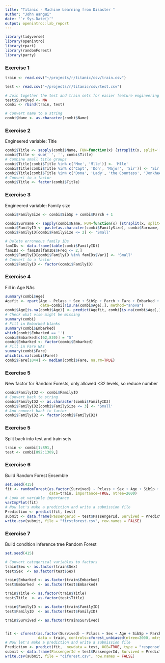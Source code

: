 ```yaml
---
title: "Titanic - Machine Learning from Disaster "
author: "John Wangui"
date: "`r Sys.Date()`"
output: openintro::lab_report
---
```


```r
library(tidyverse)
library(openintro)
library(rpart)
library(randomForest)
library(party)
```

### Exercise 1

```r
train <- read.csv("~/projects/r/titanic/csv/train.csv")

test <- read.csv("~/projects/r/titanic/csv/test.csv")

# Join together the test and train sets for easier feature engineering
test$Survived <- NA
combi <- rbind(train, test)

# Convert name to a string
combi$Name <- as.character(combi$Name)
```

### Exercise 2

Engineered variable: Title

```r
combi$Title <- sapply(combi$Name, FUN=function(x) {strsplit(x, split='[,.]')[[1]][2]})
combi$Title <- sub(' ', '', combi$Title)
# Combine small title groups
combi$Title[combi$Title %in% c('Mme', 'Mlle')] <- 'Mlle'
combi$Title[combi$Title %in% c('Capt', 'Don', 'Major', 'Sir')] <- 'Sir'
combi$Title[combi$Title %in% c('Dona', 'Lady', 'the Countess', 'Jonkheer')] <- 'Lady'
# Convert to a factor
combi$Title <- factor(combi$Title)
```

### Exercise 3

Engineered variable: Family size

```r
combi$FamilySize <- combi$SibSp + combi$Parch + 1

combi$Surname <- sapply(combi$Name, FUN=function(x) {strsplit(x, split='[,.]')[[1]][1]})
combi$FamilyID <- paste(as.character(combi$FamilySize), combi$Surname, sep="")
combi$FamilyID[combi$FamilySize <= 2] <- 'Small'

# Delete erroneous family IDs
famIDs <- data.frame(table(combi$FamilyID))
famIDs <- famIDs[famIDs$Freq <= 2,]
combi$FamilyID[combi$FamilyID %in% famIDs$Var1] <- 'Small'
# Convert to a factor
combi$FamilyID <- factor(combi$FamilyID)
```

### Exercise 4
 
Fill in Age NAs

```r

summary(combi$Age)
Agefit <- rpart(Age ~ Pclass + Sex + SibSp + Parch + Fare + Embarked + Title + FamilySize, 
                data=combi[!is.na(combi$Age),], method="anova")
combi$Age[is.na(combi$Age)] <- predict(Agefit, combi[is.na(combi$Age),])
# Check what else might be missing
summary(combi)
# Fill in Embarked blanks
summary(combi$Embarked)
which(combi$Embarked == '')
combi$Embarked[c(62,830)] = "S"
combi$Embarked <- factor(combi$Embarked)
# Fill in Fare NAs
summary(combi$Fare)
which(is.na(combi$Fare))
combi$Fare[1044] <- median(combi$Fare, na.rm=TRUE)
```

### Exercise 5

New factor for Random Forests, only allowed <32 levels, so reduce number

```r
combi$FamilyID2 <- combi$FamilyID
# Convert back to string
combi$FamilyID2 <- as.character(combi$FamilyID2)
combi$FamilyID2[combi$FamilySize <= 3] <- 'Small'
# And convert back to factor
combi$FamilyID2 <- factor(combi$FamilyID2)

```

### Exercise 5

Split back into test and train sets

```r

train <- combi[1:891,]
test <- combi[892:1309,]
```

### Exercise 6

Build Random Forest Ensemble

```r
set.seed(415)
fit <- randomForest(as.factor(Survived) ~ Pclass + Sex + Age + SibSp + Parch + Fare + Embarked + Title + FamilySize + FamilyID2,
                    data=train, importance=TRUE, ntree=2000)
# Look at variable importance
varImpPlot(fit)
# Now let's make a prediction and write a submission file
Prediction <- predict(fit, test)
submit <- data.frame(PassengerId = test$PassengerId, Survived = Prediction)
write.csv(submit, file = "firstforest.csv", row.names = FALSE)
```

### Exercise 7

Build condition inference tree Random Forest
```r
set.seed(415)

# Convert categorical variables to factors
train$Sex <- as.factor(train$Sex)
test$Sex  <- as.factor(test$Sex)

train$Embarked <- as.factor(train$Embarked)
test$Embarked  <- as.factor(test$Embarked)

train$Title <- as.factor(train$Title)
test$Title  <- as.factor(test$Title)

train$FamilyID <- as.factor(train$FamilyID)
test$FamilyID  <- as.factor(test$FamilyID)

train$Survived <- as.factor(train$Survived)  


fit <- cforest(as.factor(Survived) ~ Pclass + Sex + Age + SibSp + Parch + Fare + Embarked + Title + FamilySize + FamilyID,
               data = train, controls=cforest_unbiased(ntree=2000, mtry=3)) 
# Now let's make a prediction and write a submission file
Prediction <- predict(fit,  newdata = test, OOB=TRUE, type = "response")
submit <- data.frame(PassengerId = test$PassengerId, Survived = Prediction)
write.csv(submit, file = "ciforest.csv", row.names = FALSE)
```



